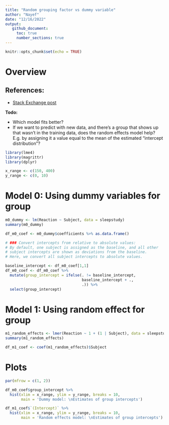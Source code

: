```yaml
---
title: "Random grouping factor vs dummy variable"
author: "Nayef"
date: "12/16/2022"
output: 
   github_document: 
     toc: true
     number_sections: true
---
```


```r
knitr::opts_chunk$set(echo = TRUE)
```

# Overview 

## References: 
- [Stack Exchange post](# https://stats.stackexchange.com/questions/507518/is-a-random-intercept-model-exactly-the-same-as-a-linear-model-with-dummy-variab)

**Todo:**

- Which model fits better? 
- If we want to predict with new data, and there's a group that shows up that wasn't in the training data, does the random effects model help? E.g. by assigning it a value equal to the mean of the estimated "intercept distribution"? 

```r
library(lme4)
library(magrittr)
library(dplyr)

x_range <- c(150, 400)
y_range <- c(0, 10) 
```

# Model 0: Using dummy variables for group 

```r
m0_dummy <- lm(Reaction ~ Subject, data = sleepstudy)
summary(m0_dummy)

df_m0_coef <- m0_dummy$coefficients %>% as.data.frame()

# ### Convert intercepts from relative to absolute values:  
# By default, one subject is assigned as the baseline, and all other
# subject intercepts are shown as deviations from the baseline. 
# Here, we convert all subject intercepts to absolute values. 

baseline_intercept <- df_m0_coef[1,1]
df_m0_coef <- df_m0_coef %>% 
  mutate(group_intercept = ifelse(. != baseline_intercept,
                                  baseline_intercept + .,
                                  .)) %>% 
  select(group_intercept)
```

# Model 1: Using random effect for group 

```r
m1_random_effects <- lmer(Reaction ~ 1 + (1 | Subject), data = sleepstudy)
summary(m1_random_effects)

df_m1_coef <- coef(m1_random_effects)$Subject
```


# Plots 

```r
par(mfrow = c(1, 2))

df_m0_coef$group_intercept %>% 
  hist(xlim = x_range, ylim = y_range, breaks = 10, 
       main = 'Dummy model: \nEstimates of group intercepts')

df_m1_coef$`(Intercept)` %>% 
  hist(xlim = x_range, ylim = y_range, breaks = 10, 
       main = 'Random effects model: \nEstimates of group intercepts')

```

